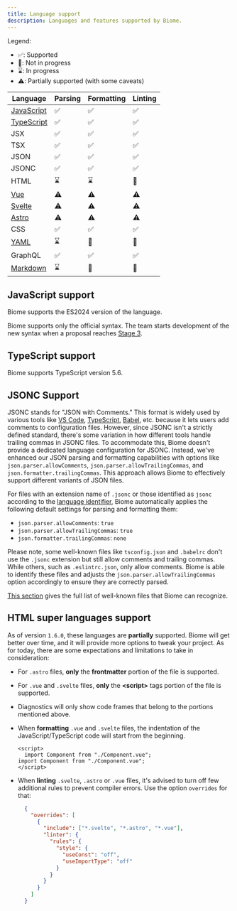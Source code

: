 ```yaml
---
title: Language support
description: Languages and features supported by Biome.
---
```


Legend:
- ✅: Supported
- 🚫: Not in progress
- ⌛️: In progress
- ⚠️: Partially supported (with some caveats)

| Language | Parsing | Formatting | Linting |
| -------- | ------- | ---------- | ------- |
| [JavaScript](#javascript-support) | <span aria-label="Supported" role="img">✅</span> | <span aria-label="Supported" role="img">✅</span> | <span aria-label="Supported" role="img">✅</span> |
| [TypeScript](#typescript-support) | <span aria-label="Supported" role="img">✅</span> | <span aria-label="Supported" role="img">✅</span> | <span aria-label="Supported" role="img">✅</span> |
| JSX | <span aria-label="Supported" role="img">✅</span> | <span aria-label="Supported" role="img">✅</span> | <span aria-label="Supported" role="img">✅</span> |
| TSX | <span aria-label="Supported" role="img">✅</span> | <span aria-label="Supported" role="img">✅</span> | <span aria-label="Supported" role="img">✅</span> |
| JSON | <span aria-label="Supported" role="img">✅</span> | <span aria-label="Supported" role="img">✅</span> | <span aria-label="Supported" role="img">✅</span> |
| JSONC | <span aria-label="Supported" role="img">✅</span> | <span aria-label="Supported" role="img">✅</span> | <span aria-label="Supported" role="img">✅</span> |
| HTML | <span aria-label="In Progress" role="img">⌛️</span> | <span aria-label="In Progress" role="img">⌛️</span> | <span aria-label="Not in Progress" role="img">🚫</span> |
| [Vue](#html-super-languages-support) | <span aria-label="Partially supported" role="img">⚠️</span> | <span aria-label="Partially supported" role="img">⚠️</span> | <span aria-label="Partially supported" role="img">⚠️</span> |
| [Svelte](#html-super-languages-support) | <span aria-label="Partially supported" role="img">⚠️</span> | <span aria-label="Partially supported" role="img">⚠️</span> | <span aria-label="Partially supported" role="img">⚠️</span> |
| [Astro](#html-super-languages-support) | <span aria-label="Partially supported" role="img">⚠️</span> | <span aria-label="Partially supported" role="img">⚠️</span> | <span aria-label="Partially supported" role="img">⚠️</span> |
| CSS | <span aria-label="Supported" role="img">✅️</span> | <span aria-label="Supported" role="img">✅️</span> | <span aria-label="Supported" role="img">✅️</span> |
| [YAML](https://github.com/biomejs/biome/issues/2365) | <span aria-label="In Progress" role="img">⌛️</span> | <span aria-label="Not in Progress" role="img">🚫</span> | <span aria-label="Not in Progress" role="img">🚫</span> |
| GraphQL | <span aria-label="Supported" role="img">✅️</span> | <span aria-label="Supported" role="img">✅️</span> | <span aria-label="Supported" role="img">✅️</span>
| [Markdown](https://github.com/biomejs/biome/issues/3718) | <span aria-label="In Progress" role="img">⌛️</span> | <span aria-label="Not in Progress" role="img">🚫</span> | <span aria-label="Not in Progress" role="img">🚫</span> |

## JavaScript support

Biome supports the ES2024 version of the language.

Biome supports only the official syntax. The team starts development of the new syntax when a proposal reaches
[Stage 3](https://github.com/tc39/proposals#stage-3).

## TypeScript support

Biome supports TypeScript version 5.6.

## JSONC Support

JSONC stands for "JSON with Comments." This format is widely used by various tools like [VS Code](https://code.visualstudio.com/docs/languages/json#_json-with-comments), [TypeScript](https://www.typescriptlang.org/docs/handbook/tsconfig-json.html), [Babel](https://babeljs.io/docs/config-files), etc. because it lets users add comments to configuration files. However, since JSONC isn't a strictly defined standard, there's some variation in how different tools handle trailing commas in JSONC files. To accommodate this, Biome doesn't provide a dedicated language configuration for JSONC. Instead, we've enhanced our JSON parsing and formatting capabilities with options like `json.parser.allowComments`, `json.parser.allowTrailingCommas`, and `json.formatter.trailingCommas`. This approach allows Biome to effectively support different variants of JSON files.

For files with an extension name of `.jsonc` or those identified as `jsonc` according to the [language identifier](https://code.visualstudio.com/docs/languages/identifiers), Biome automatically applies the following default settings for parsing and formatting them:

- `json.parser.allowComments`: `true`
- `json.parser.allowTrailingCommas`: `true`
- `json.formatter.trailingCommas`: `none`

Please note, some well-known files like `tsconfig.json` and `.babelrc` don't use the `.jsonc` extension but still allow comments and trailing commas. While others, such as `.eslintrc.json`, only allow comments. Biome is able to identify these files and adjusts the `json.parser.allowTrailingCommas` option accordingly to ensure they are correctly parsed.

[This section](../../guides/configure-biome#well-known-files) gives the full list of well-known files that Biome can recognize.

## HTML super languages support

As of version `1.6.0`, these languages are **partially** supported. Biome will get better over time, and it will provide more options to tweak your project. As for today, there are some expectations and limitations to take in consideration:
- For `.astro` files, **only** the **frontmatter** portion of the file is supported.
- For `.vue` and `.svelte` files, **only** the **\<script\>** tags portion of the file is supported.
- Diagnostics will only show code frames that belong to the portions mentioned above.
- When **formatting** `.vue` and `.svelte` files, the indentation of the JavaScript/TypeScript code will start from the beginning.

  ```vue title="file.vue" del={2} ins={3}
  <script>
    import Component from "./Component.vue";
  import Component from "./Component.vue";
  </script>
  ```

- When **linting** `.svelte`, `.astro` or `.vue` files, it's advised to turn off few additional rules to prevent compiler errors. Use the option `overrides` for that:

  ```json
    {
      "overrides": [
        {
          "include": ["*.svelte", "*.astro", "*.vue"],
          "linter": {
            "rules": {
              "style": {
                "useConst": "off",
                "useImportType": "off"
              }
            }
          }
        }
      ]
    }
    ```
